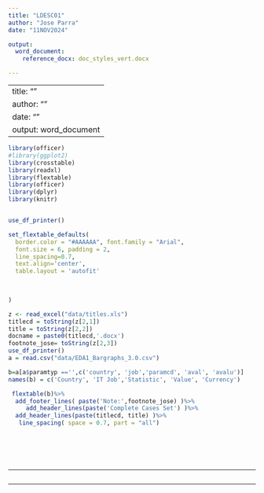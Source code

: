 ```yaml
---
title: "LDESC01"
author: "Jose Parra"
date: "11NOV2024"

output:
  word_document:
    reference_docx: doc_styles_vert.docx

---
```


---
title: ""
author: ""
date: ""
output: word_document
---
```r
library(officer)
#library(ggplot2)
library(crosstable)
library(readxl)
library(flextable)
library(officer)
library(dplyr)
library(knitr)


use_df_printer()

set_flextable_defaults(
  border.color = "#AAAAAA", font.family = "Arial",
  font.size = 6, padding = 2,
  line_spacing=0.7,
  text.align='center',
  table.layout = 'autofit'

  
  
)

```

```r

z <- read_excel("data/titles.xls")
titlecd = toString(z[2,1])
title = toString(z[2,2])
docname = paste0(titlecd,'.docx')
footnote_jose= toString(z[2,3])
use_df_printer()
a = read.csv("data/EDA1_Bargraphs_3.0.csv")

b=a[a$paramtyp =='',c('country', 'job','paramcd', 'aval', 'avalu')]
names(b) = c('Country', 'IT Job','Statistic', 'Value', 'Currency')

 flextable(b)%>% 
  add_footer_lines( paste('Note:',footnote_jose) )%>% 
     add_header_lines(paste('Complete Cases Set') )%>% 
  add_header_lines(paste(titlecd, title) )%>% 
   line_spacing( space = 0.7, part = "all")


 
 
  
```

____________________________________________________________

```r


```

____________________________________________________________

